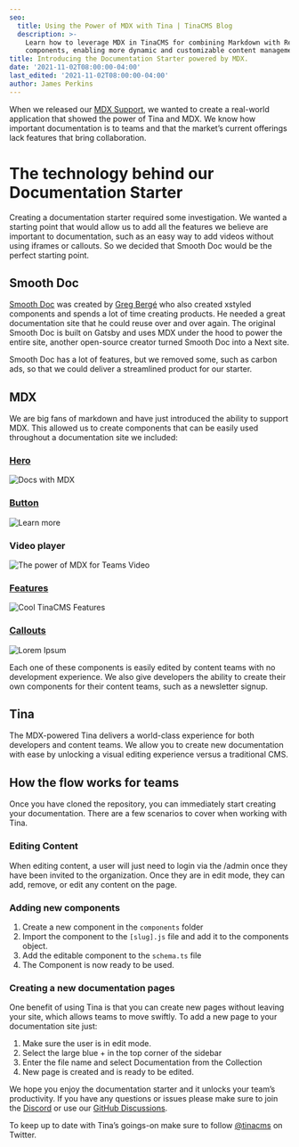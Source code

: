 ```yaml
---
seo:
  title: Using the Power of MDX with Tina | TinaCMS Blog
  description: >-
    Learn how to leverage MDX in TinaCMS for combining Markdown with React
    components, enabling more dynamic and customizable content management.
title: Introducing the Documentation Starter powered by MDX.
date: '2021-11-02T08:00:00-04:00'
last_edited: '2021-11-02T08:00:00-04:00'
author: James Perkins
---
```


When we released our [MDX Support](/docs/mdx/), we wanted to create a real-world application that showed the power of Tina and MDX. We know how important documentation is to teams and that the market’s current offerings lack features that bring collaboration.

<WebmEmbed embedSrc="/img/blog/mdx-powered-docs/Docs_Starter_Example.webm" />

# The technology behind our Documentation Starter

Creating a documentation starter required some investigation. We wanted a starting point that would allow us to add all the features we believe are important to documentation, such as an easy way to add videos without using iframes or callouts. So we decided that Smooth Doc would be the perfect starting point.

## Smooth Doc

[Smooth Doc](https://smooth-doc.com/) was created by [Greg Bergé](https://twitter.com/neoziro) who also created xstyled components and spends a lot of time creating products. He needed a great documentation site that he could reuse over and over again. The original Smooth Doc is built on Gatsby and uses MDX under the hood to power the entire site, another open-source creator turned Smooth Doc into a Next site.

Smooth Doc has a lot of features, but we removed some, such as carbon ads, so that we could deliver a streamlined product for our starter.

## MDX

We are big fans of markdown and have just introduced the ability to support MDX. This allowed us to create components that can be easily used throughout a documentation site we included:

### [Hero](https://github.com/tinacms/tina-docs-starter/blob/main/blocks/hero-block.js)

![Docs with MDX](/img/blog/mdx-powered-docs/docs-w-mdx.png)

### [Button](https://github.com/tinacms/tina-docs-starter/blob/main/components/Button.js)

![Learn more](/img/blog/mdx-powered-docs/learn-more.png)

### Video player

![The power of MDX for Teams Video](/img/blog/mdx-powered-docs/the-power-of-mdx-for-teams.png)

### [Features](https://github.com/tinacms/tina-docs-starter/blob/5c2448a63dea0b178eaf6b6c17ec10417c3fda78/blocks/features-block.js#L10)

![Cool TinaCMS Features](/img/blog/mdx-powered-docs/cool-tina-images.png)

### [Callouts](https://github.com/tinacms/tina-docs-starter/blob/5c2448a63dea0b178eaf6b6c17ec10417c3fda78/blocks/callout-block.js)

![Lorem Ipsum](/img/blog/mdx-powered-docs/lorem-ipsum.png)

Each one of these components is easily edited by content teams with no development experience. We also give developers the ability to create their own components for their content teams, such as a newsletter signup.

## Tina

The MDX-powered Tina delivers a world-class experience for both developers and content teams. We allow you to create new documentation with ease by unlocking a visual editing experience versus a traditional CMS.

## How the flow works for teams

Once you have cloned the repository, you can immediately start creating your documentation. There are a few scenarios to cover when working with Tina.

### Editing Content

When editing content, a user will just need to login via the /admin once they have been invited to the organization. Once they are in edit mode, they can add, remove, or edit any content on the page.

### Adding new components

1. Create a new component in the `components` folder
2. Import the component to the `[slug].js` file and add it to the components object.
3. Add the editable component to the `schema.ts` file
4. The Component is now ready to be used.

### Creating a new documentation pages

One benefit of using Tina is that you can create new pages without leaving your site, which allows teams to move swiftly. To add a new page to your documentation site just:

1. Make sure the user is in edit mode.
2. Select the large blue + in the top corner of the sidebar
3. Enter the file name and select Documentation from the Collection
4. New page is created and is ready to be edited.

We hope you enjoy the documentation starter and it unlocks your team’s productivity. If you have any questions or issues please make sure to join the [Discord](https://discord.gg/njvZZYHj2Q) or use our [GitHub Discussions](https://github.com/tinacms/tinacms/discussions).

To keep up to date with Tina’s goings-on make sure to follow [@tinacms](https://twitter.com/tinacms) on Twitter.
